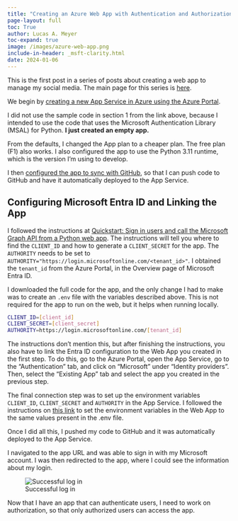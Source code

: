 ```yaml
---
title: "Creating an Azure Web App with Authentication and Authorization"
page-layout: full
toc: True
author: Lucas A. Meyer
toc-expand: true
image: /images/azure-web-app.png
include-in-header: _msft-clarity.html
date: 2024-01-06
---
```


This is the first post in a series of posts about creating a web app to manage my social media. The main page for this series is [here](2024-01-05-thread_manager.qmd).

We begin by [creating a new App Service in Azure using the Azure Portal](https://learn.microsoft.com/en-us/azure/app-service/quickstart-python?tabs=django%2Cwindows%2Cazure-portal%2Cvscode-deploy%2Cdeploy-instructions-azportal%2Cterminal-bash%2Cdeploy-instructions-zip-azcli#2---create-a-web-app-in-azure).

:::{.callout-important}
I did not use the sample code in section 1 from the link above, because I intended to use the code that uses the Microsoft Authentication Library (MSAL) for Python. **I just created an empty app.**
:::

From the defaults, I changed the App plan to a cheaper plan. The free plan (F1) also works. I also configured the app to use the Python 3.11 runtime, which is the version I'm using to develop.

I then [configured the app to sync with GitHub](https://learn.microsoft.com/en-us/azure/app-service/deploy-continuous-deployment?tabs=github), so that I can push code to GitHub and have it automatically deployed to the App Service. 

## Configuring Microsoft Entra ID and Linking the App

I followed the instructions at [Quickstart: Sign in users and call the Microsoft Graph API from a Python web app](https://learn.microsoft.com/en-us/entra/identity-platform/quickstart-web-app-python-sign-in?tabs=windows). The instructions will tell you where to find the `CLIENT_ID` and how to generate a `CLIENT_SECRET` for the app. The `AUTHORITY` needs to be set to `AUTHORITY="https://login.microsoftonline.com/<tenant_id>"`. I obtained the `tenant_id` from the Azure Portal, in the Overview page of Microsoft Entra ID.

I downloaded the full code for the app, and the only change I had to make was to create an `.env` file with the variables described above. This is not required for the app to run on the web, but it helps when running locally.

```bash
CLIENT_ID=[client_id]
CLIENT_SECRET=[client_secret]
AUTHORITY=https://login.microsoftonline.com/[tenant_id]
```

The instructions don't mention this, but after finishing the instructions, you also have to link the Entra ID configuration to the Web App you created in the first step. To do this, go to the Azure Portal, open the App Service, go to the "Authentication" tab, and click on "Microsoft" under "Identity providers". Then, select the "Existing App" tab and select the app you created in the previous step.

The final connection step was to set up the environment variables `CLIENT_ID`,  `CLIENT_SECRET` and `AUTHORITY` in the App Service. I followed the instructions on [this link](https://docs.microsoft.com/en-us/azure/app-service/configure-common#configure-app-settings) to set the environment variables in the Web App to the same values present in the .env file. 

Once I did all this, I pushed my code to GitHub and it was automatically deployed to the App Service. 

I navigated to the app URL and was able to sign in with my Microsoft account. I was then redirected to the app, where I could see the information about my login.

![Successful log in](/images/thread_manager/step1.png)

Now that I have an app that can authenticate users, I need to work on authorization, so that only authorized users can access the app.


